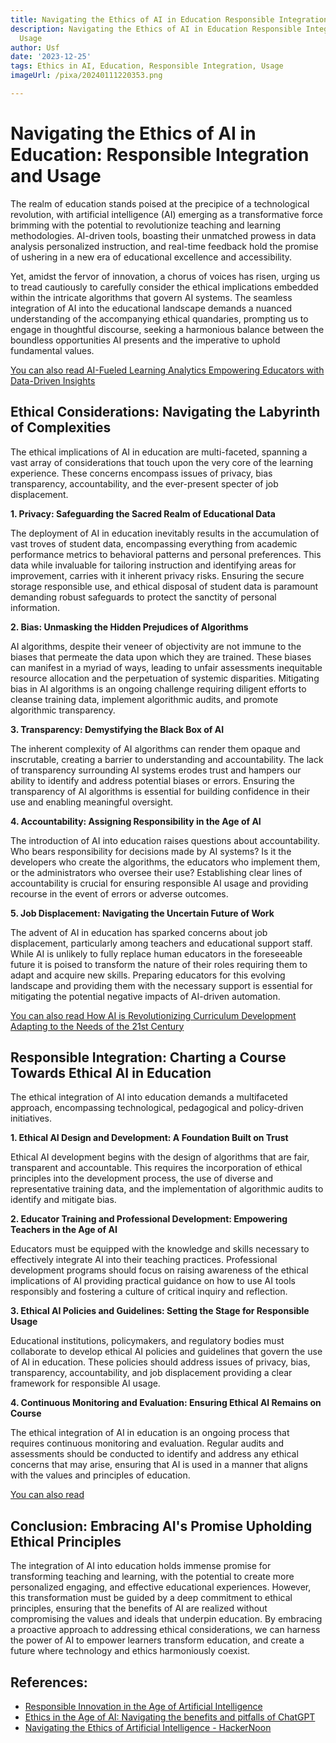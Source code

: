 ```yaml
---
title: Navigating the Ethics of AI in Education Responsible Integration and Usage
description: Navigating the Ethics of AI in Education Responsible Integration and
  Usage
author: Usf
date: '2023-12-25'
tags: Ethics in AI, Education, Responsible Integration, Usage
imageUrl: /pixa/20240111220353.png

---
```

# Navigating  the Ethics of AI in Education:  Responsible Integration and Usage

The realm of education stands poised  at the precipice of a technological revolution, with artificial intelligence (AI) emerging as a transformative force brimming with the potential to revolutionize teaching and learning methodologies. AI-driven tools, boasting their unmatched prowess in data analysis personalized instruction, and real-time feedback hold the promise  of ushering in  a new era of educational excellence and accessibility.

Yet, amidst the  fervor  of  innovation, a chorus of voices has risen, urging us to tread  cautiously to  carefully consider  the ethical implications embedded  within  the intricate algorithms that  govern AI systems. The seamless integration of AI into  the educational landscape demands a nuanced understanding of the accompanying  ethical quandaries, prompting us to engage in thoughtful discourse, seeking a harmonious balance between the boundless opportunities AI presents and the imperative to uphold fundamental values.

[You can also read AI-Fueled Learning Analytics Empowering Educators with Data-Driven Insights](AI-Fueled%20Learning%20Analytics%20Empowering%20Educators%20with%20Data-Driven%20Insights)


## Ethical Considerations: Navigating the Labyrinth of Complexities

The  ethical implications of AI in education  are  multi-faceted,  spanning a vast array of considerations that touch upon the very core of the learning experience. These concerns encompass  issues of privacy,  bias transparency, accountability, and the ever-present specter of job  displacement.

**1. Privacy: Safeguarding the Sacred Realm of Educational Data**

The deployment of AI in education inevitably results in the accumulation of  vast troves of  student data, encompassing everything from  academic performance metrics to behavioral patterns and personal preferences. This data while invaluable for tailoring instruction and identifying areas for improvement, carries with it inherent privacy risks. Ensuring the secure storage responsible use, and ethical  disposal of student data is paramount  demanding  robust safeguards to protect the sanctity  of personal information.

**2. Bias: Unmasking the  Hidden Prejudices of Algorithms**

AI algorithms, despite their  veneer of objectivity are not immune  to the biases that permeate  the data upon which they are trained. These biases can manifest in a myriad of ways, leading to unfair assessments inequitable resource allocation  and the perpetuation of  systemic disparities. Mitigating bias in AI algorithms is an ongoing challenge requiring diligent efforts to cleanse training data, implement  algorithmic audits, and promote algorithmic  transparency.

**3. Transparency: Demystifying the Black Box of AI**

The  inherent complexity of AI algorithms can render them opaque and inscrutable, creating a barrier to  understanding and accountability. The lack of  transparency surrounding AI systems erodes trust and hampers our ability to identify and address  potential biases or errors. Ensuring the transparency of  AI algorithms is essential for building confidence in their use and enabling meaningful  oversight.

**4. Accountability: Assigning Responsibility in the Age of AI**

The introduction of AI into education raises questions about accountability. Who bears responsibility for decisions made by AI systems? Is it the developers  who create the algorithms, the educators who implement them, or the administrators who oversee their use? Establishing clear lines of accountability is crucial for ensuring responsible AI usage and providing recourse in the event of errors or adverse outcomes.

**5. Job Displacement: Navigating the Uncertain Future  of Work**

The advent of AI in education has sparked concerns about job  displacement,  particularly among teachers and  educational support staff. While AI  is unlikely to fully replace  human educators in the foreseeable future it is poised to transform the nature of their roles requiring them to adapt and acquire new skills.  Preparing educators  for this evolving landscape and providing them with the necessary support is essential for mitigating the potential negative impacts of AI-driven automation.

[You can also read How AI  is Revolutionizing Curriculum Development  Adapting to the Needs of the  21st Century](How%20AI%20is%20Revolutionizing%20Curriculum%20Development%20Adapting%20to%20the%20Needs%20of%20the%2021st%20Century)


## Responsible Integration: Charting a Course Towards Ethical AI in Education

The ethical  integration of AI into education demands a multifaceted approach, encompassing technological, pedagogical and policy-driven  initiatives.

**1. Ethical AI Design and Development: A Foundation Built on Trust**

Ethical  AI development begins with the  design of algorithms that  are fair, transparent and accountable.  This requires the incorporation of ethical principles  into the  development process,  the use of diverse and representative training data, and the implementation of algorithmic audits to identify and mitigate bias.

**2. Educator Training and Professional Development: Empowering Teachers in the Age of AI**

Educators must be equipped with the knowledge and skills necessary to effectively integrate AI into their teaching  practices. Professional development programs should focus on  raising awareness of the ethical implications of AI providing practical guidance on how to use  AI tools responsibly  and fostering  a culture of critical inquiry  and  reflection.

**3.  Ethical AI Policies and  Guidelines: Setting the Stage for Responsible  Usage**

Educational institutions, policymakers, and regulatory bodies must  collaborate to develop ethical AI policies and guidelines that govern the  use  of AI in education. These policies should address issues of privacy, bias, transparency, accountability, and job displacement providing a clear framework for responsible AI  usage.

**4. Continuous Monitoring and  Evaluation:  Ensuring Ethical AI Remains on Course**

The  ethical integration  of AI in education is  an ongoing process that requires continuous monitoring and evaluation. Regular audits and assessments should be conducted to identify  and  address any ethical concerns that may  arise, ensuring that AI is used in a manner that aligns with the values  and principles of education.

[You can also read ]()


## Conclusion: Embracing AI's Promise Upholding Ethical Principles

The integration of AI into education holds immense promise for transforming teaching and learning, with the potential to create more personalized engaging,  and  effective educational experiences. However, this transformation must be guided by a deep commitment to ethical principles, ensuring that the benefits of AI are realized without compromising the values and ideals that underpin education. By embracing a proactive  approach  to addressing ethical considerations, we can harness the power of AI to empower learners transform education, and create a future where technology and ethics harmoniously  coexist.

## References:
- [Responsible Innovation in the Age of Artificial Intelligence](https://iln.ieee.org/Public/ContentDetails.aspx?id=F4F7287A804A4BAA95B56BE21DE955C8)
- [Ethics in the Age of AI: Navigating the benefits and pitfalls of ChatGPT](https://www.linkedin.com/pulse/ethics-age-ai-navigating-benefits-pitfalls-chatgpt-nick-holmes-d79xe)
- [Navigating the Ethics of Artificial Intelligence - HackerNoon](https://hackernoon.com/navigating-the-ethics-of-artificial-intelligence)
